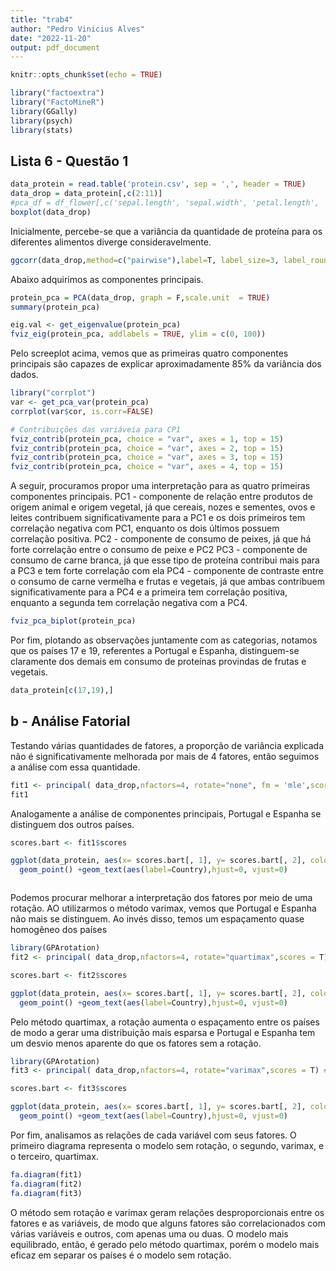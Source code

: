 ---
title: "trab4"
author: "Pedro Vinicius Alves"
date: "2022-11-20"
output: pdf_document
---

```{r setup, include=FALSE}
knitr::opts_chunk$set(echo = TRUE)
```


```{r}
library("factoextra")
library("FactoMineR")
library(GGally)
library(psych)
library(stats)
```





## Lista 6 - Questão 1





```{r cars}


data_protein = read.table('protein.csv', sep = ',', header = TRUE)
data_drop = data_protein[,c(2:11)]
#pca_df = df_flower[,c('sepal.length', 'sepal.width', 'petal.length', 'petal.width')]
boxplot(data_drop)
```
Inicialmente, percebe-se que a variância da quantidade de proteína para os diferentes alimentos diverge consideravelmente.

```{r}


ggcorr(data_drop,method=c("pairwise"),label=T, label_size=3, label_round=2)
```


Abaixo adquirimos as componentes principais.

```{r}
protein_pca = PCA(data_drop, graph = F,scale.unit  = TRUE)
summary(protein_pca)
```




```{r}

eig.val <- get_eigenvalue(protein_pca)
fviz_eig(protein_pca, addlabels = TRUE, ylim = c(0, 100))

```

Pelo screeplot acima, vemos que as primeiras quatro componentes principais são capazes de explicar aproximadamente 85% da variância dos dados.

```{r}
library("corrplot")
var <- get_pca_var(protein_pca)
corrplot(var$cor, is.corr=FALSE) 
```

```{r}
# Contribuições das variáveia para CP1
fviz_contrib(protein_pca, choice = "var", axes = 1, top = 15)
fviz_contrib(protein_pca, choice = "var", axes = 2, top = 15)
fviz_contrib(protein_pca, choice = "var", axes = 3, top = 15)
fviz_contrib(protein_pca, choice = "var", axes = 4, top = 15)
```



A seguir, procuramos propor uma interpretação para as quatro primeiras componentes principais.
PC1 - componente de relação entre produtos de origem animal e origem vegetal, já que cereais, nozes e sementes, ovos e leites contribuem significativamente para a PC1 e os dois primeiros tem correlação negativa com PC1, enquanto os dois últimos possuem correlação positiva.
PC2 - componente de consumo de peixes, já que há forte correlação entre o consumo de peixe e PC2
PC3 - componente de consumo de carne branca, já que esse tipo de proteína contribui mais para a PC3 e tem forte correlação com ela
PC4 - componente de contraste entre o consumo de carne vermelha e frutas e vegetais, já que ambas contribuem significativamente para a PC4 e a primeira tem correlação positiva, enquanto a segunda tem correlação negativa com a PC4.



```{r}
fviz_pca_biplot(protein_pca)
```

Por fim, plotando as observações juntamente com as categorias, notamos que os países 17 e 19, referentes a Portugal e Espanha, distinguem-se claramente dos demais em consumo de proteínas provindas de frutas e vegetais.


```{r}
data_protein[c(17,19),]
```

## b - Análise Fatorial

Testando várias quantidades de fatores, a proporção de variância explicada não é significativamente melhorada por mais de 4 fatores, então seguimos a análise com essa quantidade.

```{r}
fit1 <- principal( data_drop,nfactors=4, rotate="none", fm = 'mle',scores = T) # 
fit1
```



Analogamente a análise de componentes principais, Portugal e Espanha se distinguem dos outros países.
```{r}
scores.bart <- fit1$scores

ggplot(data_protein, aes(x= scores.bart[, 1], y= scores.bart[, 2], colour="red", label=Country))+
  geom_point() +geom_text(aes(label=Country),hjust=0, vjust=0)


```
```{r}

```


Podemos procurar melhorar a interpretação dos fatores por meio de uma rotação. AO utilizarmos o método varimax, vemos que Portugal e Espanha não mais se distinguem. Ao invés disso, temos um espaçamento quase homogêneo dos países

```{r}


library(GPArotation)
fit2 <- principal( data_drop,nfactors=4, rotate="quartimax",scores = T) #

scores.bart <- fit2$scores

ggplot(data_protein, aes(x= scores.bart[, 1], y= scores.bart[, 2], colour="red", label=Country))+
  geom_point() +geom_text(aes(label=Country),hjust=0, vjust=0)


```


Pelo método quartimax, a rotação aumenta o espaçamento entre os países de modo a gerar uma distribuição mais esparsa e Portugal e Espanha tem um desvio menos aparente do que os fatores sem a rotação.
```{r}

library(GPArotation)
fit3 <- principal( data_drop,nfactors=4, rotate="varimax",scores = T) #

scores.bart <- fit3$scores

ggplot(data_protein, aes(x= scores.bart[, 1], y= scores.bart[, 2], colour="red", label=Country))+
  geom_point() +geom_text(aes(label=Country),hjust=0, vjust=0)
```

Por fim, analisamos as relações de cada variável com seus fatores. O primeiro diagrama representa o modelo sem rotação, o segundo, varimax, e o terceiro, quartimax.
```{r}
fa.diagram(fit1)
fa.diagram(fit2)
fa.diagram(fit3)


```

O método sem rotação e varimax geram relações desproporcionais entre os fatores e as variáveis, de modo que alguns fatores são correlacionados com várias variáveis e outros, com apenas uma ou duas. O modelo mais equilibrado, então, é gerado pelo método quartimax, porém o modelo mais eficaz em separar os países é o modelo sem rotação.








